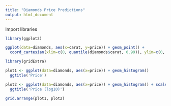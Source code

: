 ```yaml
---
title: "Diamonds Price Predictions"
output: html_document
---
```


Import libraries
```r
library(ggplot2)
```


```r
ggplot(data=diamonds, aes(x=carat, y=price)) + geom_point() +
  coord_cartesian(xlim=c(0, quantile(diamonds$carat, 0.99)), ylim=c(0, quantile(diamonds$price, 0.99)))
```

```r

library(gridExtra)

plot1 <- ggplot(data=diamonds, aes(x=price)) + geom_histogram()
  ggtitle('Price')

plot2 <- ggplot(data=diamonds, aes(x=price)) + geom_histogram() + scale_x_log10()
  ggtitle('Price (log10)')

grid.arrange(plot1, plot2)
```

